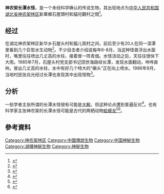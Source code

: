 '''神农架长潭水怪'''，是一个未经科学确认的传说生物，其出现地点为[[中华人民共和国|中华人民共和国]][[湖北省|湖北省]][[神农架林区|神农架林区]]新華鄉石屋頭村和貓兒觀村之間<ref>{{Cite book|title=世界未解之谜|last=王磊主编|publisher=北京：[[北京燕山出版社|北京燕山出版社]]|year=2009.07|isbn=978-7-5402-2101-0|pages=289}}</ref>。

==经过==
在湖北神农架林区新华乡石屋头村和猫儿观村之间，前后至少有20人在同一深潭里看到几个巨型水生动物<ref>{{Cite book|title=生物百态|last=李淑梅，程树群编|publisher=西宁：青海人民出版社|year=2004.06|isbn=7-225-02291-1|pages=195-197}}</ref>。不少目击者介绍说每年6-8月，当这种怪兽浮出水面时，嘴里往往喷出几丈高的水柱，接着冒一阵青烟。水怪活动之后，天往往很快下大雨。1985年7月，石屋头村党支部书记田世海路经长潭，发现水面翻动，哗哗直响，冒出几丈高的水柱，水中有好几个特大的“癞头”正在向上喷水。1986年8月，当地村民张兆光经过长潭也发现其中出现怪物<ref>{{Cite book|title=野人与怪兽|last=王春洪编著|publisher=北京：[[企业管理出版社|企业管理出版社]]|year=2014.04|isbn=978-7-5164-0709-7|pages=156-157}}</ref>。

== 分析 ==
一些学者主张所谓的长潭水怪很有可能是[[大鯢|大鯢]]，但这种论点遭到普遍反对<ref>{{Cite book|title=探访造物者系列 野人怪兽|last=蔡琳杉主编|publisher=武汉：[[武汉大学出版社|武汉大学出版社]]|year=2013.06|isbn=978-7-307-11117-2|pages=155-158}}</ref>。也有科学家主张神农架的长潭水怪可能是古代的两栖动物[[蛤蟆龙|蛤蟆龙]]<ref>{{Cite book|title=神奇怪兽科学美图大观|last=刘干才编著|publisher=合肥：[[安徽人民出版社|安徽人民出版社]]|year=2013.05|isbn=978-7-212-06422-8|pages=51-52}}</ref><ref>{{Cite book|title=提开神秘的面纱·探索|last=邓昌锦编著|publisher=长春：吉林文史出版社|year=2004.08|isbn=7-80702-076-8|pages=213-214}}</ref>。

==參考資料==
{{reflist}}
[[Category:神农架林区|Category:神农架林区]]
[[Category:中國傳說生物|Category:中國傳說生物]]
[[Category:中国神秘生物|Category:中国神秘生物]]
[[Category:湖棲神秘生物|Category:湖棲神秘生物]]
[[Category:神秘生物|Category:神秘生物]]
